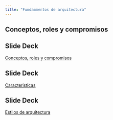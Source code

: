 ```yaml
---
title: "Fundammentos de arquitectura"
---
```



## Conceptos, roles y compromisos


::: {.callout-tip icon=false}
## **Slide Deck** 

::: slides
[Conceptos, roles y compromisos](https://cgranell.github.io/ei1039/slides/TE2_fundamentos_arquitectura.html)
:::

:::



::: {.callout-tip icon=false}
## **Slide Deck** 

::: slides
[Caracteristicas](https://cgranell.github.io/ei1039/slides/TE2_caracteristicas_arquitectura.html)
:::

:::


::: {.callout-tip icon=false}
## **Slide Deck** 

::: slides
[Estilos de arquitectura](https://cgranell.github.io/ei1039/slides/TE2_estilos_arquitectura.html)
:::

:::

